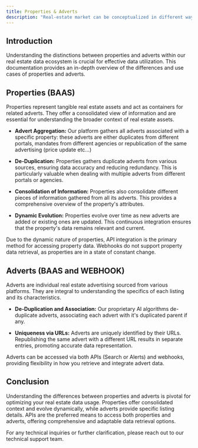 ```yaml
---
title: Properties & Adverts
description: "Real-estate market can be conceptualized in different ways. We offer two different conceptualization depending on your needs: Properties & Adverts."
---
```


## Introduction

Understanding the distinctions between properties and adverts within our real estate data ecosystem is crucial for effective data utilization. This documentation provides an in-depth overview of the differences and use cases of properties and adverts.

## Properties (BAAS)

Properties represent tangible real estate assets and act as containers for related adverts. They offer a consolidated view of information and are essential for understanding the broader context of real estate assets.

- **Advert Aggregation:** Our platform gathers all adverts associated with a specific property: these adverts are either duplicates from different portals, mandates from different agencies or republication of the same advertising (price update etc...)

- **De-Duplication:** Properties gathers duplicate adverts from various sources, ensuring data accuracy and reducing redundancy. This is particularly valuable when dealing with multiple adverts from different portals or agencies.

- **Consolidation of Information:** Properties also consolidate different pieces of information gathered from all its adverts. This provides a comprehensive overview of the property's attributes.

- **Dynamic Evolution:** Properties evolve over time as new adverts are added or existing ones are updated. This continuous integration ensures that the property's data remains relevant and current.

<Tip>
    Due to the dynamic nature of properties, API integration is the primary method for accessing property data. Webhooks do not support property data retrieval, as properties are in a state of constant change.
</Tip>

## Adverts (BAAS and WEBHOOK)

Adverts are individual real estate advertising sourced from various platforms. They are integral to understanding the specifics of each listing and its characteristics.

- **De-Duplication and Association:** Our proprietary AI algorithms de-duplicate adverts, associating each advert with it's duplicated parent if any.

- **Uniqueness via URLs:** Adverts are uniquely identified by their URLs. Republishing the same advert with a different URL results in separate entries, promoting accurate data representation.

<Tip>
    Adverts can be accessed via both APIs (Search or Alerts) and webhooks, providing flexibility in how you retrieve and integrate advert data.
</Tip>

## Conclusion

Understanding the differences between properties and adverts is pivotal for optimizing your real estate data usage. Properties offer consolidated context and evolve dynamically, while adverts provide specific listing details. APIs are the preferred means to access both properties and adverts, offering comprehensive and adaptable data retrieval options.

For any technical inquiries or further clarification, please reach out to our technical support team.

